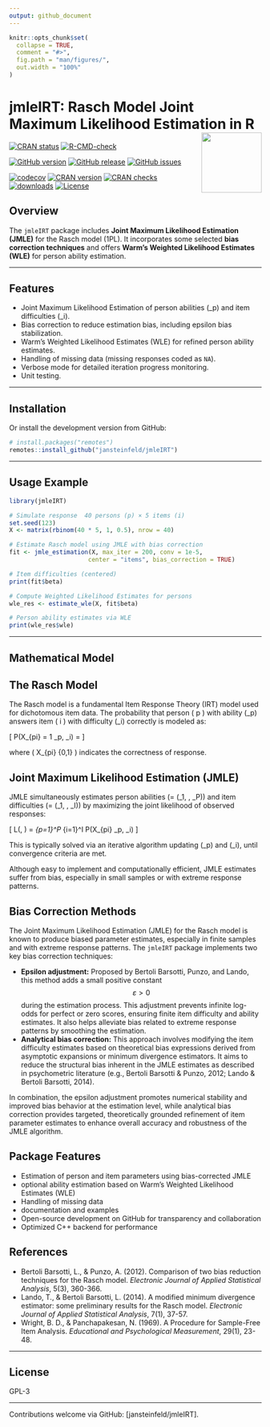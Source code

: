 ```yaml
---
output: github_document
---
```


```r
knitr::opts_chunk$set(
  collapse = TRUE,
  comment = "#>",
  fig.path = "man/figures/",
  out.width = "100%"
)
```
# jmleIRT: Rasch Model Joint Maximum Likelihood Estimation in R <img src="man/figures/jmleIRT.png" width="120" align="right" alt=""/>

[![CRAN status](https://www.r-pkg.org/badges/version/jmleIRT)](https://cran.r-project.org/package=jmleIRT)
[![R-CMD-check](https://github.com/jansteinfeld/jmleIRT/actions/workflows/check-full.yaml/badge.svg)](https://github.com/jansteinfeld/jmleIRT/actions/workflows/check-full.yaml)

[![GitHub version](https://img.shields.io/github/r-package/v/jansteinfeld/jmleIRT?label=version&logo=github)](https://github.com/jansteinfeld/jmleIRT/)
[![GitHub release](https://img.shields.io/github/v/release/jansteinfeld/jmleIRT?label=release&logo=github)](https://github.com/jansteinfeld/jmleIRT/)
[![GitHub issues](https://img.shields.io/github/issues-raw/jansteinfeld/jmleIRT?label=issues&logo=github)](https://github.com/jansteinfeld/jmleIRT/issues)

[![codecov](https://codecov.io/gh/jansteinfeld/jmleIRT/branch/master/graph/badge.svg?token=11lw4stBoI)](https://app.codecov.io/gh/jansteinfeld/jmleIRT)
[![CRAN version](https://img.shields.io/cran/v/jmleIRT?label=CRAN%20version)](https://cran.r-project.org/package=jmleIRT)
[![CRAN checks](https://badges.cranchecks.info/summary/jmleIRT.svg)](https://cran.r-project.org/web/checks/check_results_jmleIRT.html)
[![downloads](http://cranlogs.r-pkg.org/badges/last-month/jmleIRT?color=blue)](https://cran.r-project.org/package=jmleIRT)
[![License](https://img.shields.io/cran/l/jmleIRT)](https://opensource.org/license/GPL-3.0)


## Overview

The `jmleIRT` package includes **Joint Maximum Likelihood Estimation (JMLE)**  for the Rasch model (1PL). It incorporates some selected **bias correction techniques** and offers **Warm's Weighted Likelihood Estimates (WLE)** for person ability estimation.

---

## Features

- Joint Maximum Likelihood Estimation of person abilities \(\theta_p\) and item difficulties \(\beta_i\).
- Bias correction to reduce estimation bias, including epsilon bias stabilization.  
- Warm's Weighted Likelihood Estimates (WLE) for refined person ability estimates.  
- Handling of missing data (missing responses coded as `NA`).  
- Verbose mode for detailed iteration progress monitoring.  
- Unit testing.  

---

## Installation

<!-- Install the stable CRAN version with: ```{r, eval = FALSE} install.packages("jmleIRT") ``` -->

Or install the development version from GitHub:

```r
# install.packages("remotes")
remotes::install_github("jansteinfeld/jmleIRT")
```


---

## Usage Example
```r
library(jmleIRT)

# Simulate response  40 persons (p) × 5 items (i)
set.seed(123)
X <- matrix(rbinom(40 * 5, 1, 0.5), nrow = 40)

# Estimate Rasch model using JMLE with bias correction
fit <- jmle_estimation(X, max_iter = 200, conv = 1e-5,
                      center = "items", bias_correction = TRUE)

# Item difficulties (centered)
print(fit$beta)

# Compute Weighted Likelihood Estimates for persons
wle_res <- estimate_wle(X, fit$beta)

# Person ability estimates via WLE
print(wle_res$wle)
```
---

## Mathematical Model

## The Rasch Model

The Rasch model is a fundamental Item Response Theory (IRT) model used for dichotomous item data. The probability that person \( p \) with ability \(\theta_p\) answers item \( i \) with difficulty \(\beta_i\) correctly is modeled as:

\[
P(X_{pi} = 1 \mid \theta_p, \beta_i) = \frac{e^{\theta_p - \beta_i}}{1 + e^{\theta_p - \beta_i}}
\]

where \( X_{pi} \in \{0,1\} \) indicates the correctness of response.

## Joint Maximum Likelihood Estimation (JMLE)

JMLE simultaneously estimates person abilities \(\theta = (\theta_1, \ldots, \theta_P)\) and item difficulties \(\beta = (\beta_1, \ldots, \beta_I)\) by maximizing the joint likelihood of observed responses:

\[
L(\theta, \beta) = \prod_{p=1}^P \prod_{i=1}^I P(X_{pi} \mid \theta_p, \beta_i)
\]

This is typically solved via an iterative algorithm updating \(\theta_p\) and \(\beta_i\), until convergence criteria are met.

Although easy to implement and computationally efficient, JMLE estimates suffer from bias, especially in small samples or with extreme response patterns.



## Bias Correction Methods

The Joint Maximum Likelihood Estimation (JMLE) for the Rasch model is known to produce biased parameter estimates, especially in finite samples and with extreme response patterns.
The `jmleIRT` package implements two key bias correction techniques:

- **Epsilon adjustment:** Proposed by Bertoli Barsotti, Punzo, and Lando, this method adds a small positive constant $$\varepsilon > 0$$ during the estimation process. This adjustment prevents infinite log-odds for perfect or zero scores, ensuring finite item difficulty and ability estimates. It also helps alleviate bias related to extreme response patterns by smoothing the estimation.
- **Analytical bias correction:** This approach involves modifying the item difficulty estimates based on theoretical bias expressions derived from asymptotic expansions or minimum divergence estimators. It aims to reduce the structural bias inherent in the JMLE estimates as described in psychometric literature (e.g., Bertoli Barsotti & Punzo, 2012; Lando & Bertoli Barsotti, 2014).

In combination, the epsilon adjustment promotes numerical stability and improved bias behavior at the estimation level, while analytical bias correction provides targeted, theoretically grounded refinement of item parameter estimates to enhance overall accuracy and robustness of the JMLE algorithm.


## Package Features

- Estimation of person and item parameters using bias-corrected JMLE
- optional ability estimation based on Warm's Weighted Likelihood Estimates (WLE)
- Handling of missing data
- documentation and examples
- Open-source development on GitHub for transparency and collaboration
- Optimized C++ backend for performance



## References

- Bertoli Barsotti, L., & Punzo, A. (2012). Comparison of two bias reduction techniques for the Rasch model. *Electronic Journal of Applied Statistical Analysis*, 5(3), 360-366.
- Lando, T., & Bertoli Barsotti, L. (2014). A modified minimum divergence estimator: some preliminary results for the Rasch model. *Electronic Journal of Applied Statistical Analysis*, 7(1), 37-57.
- Wright, B. D., & Panchapakesan, N. (1969). A Procedure for Sample-Free Item Analysis. *Educational and Psychological Measurement*, 29(1), 23-48.

---

## License

GPL-3

---

Contributions welcome via GitHub: [jansteinfeld/jmleIRT].

